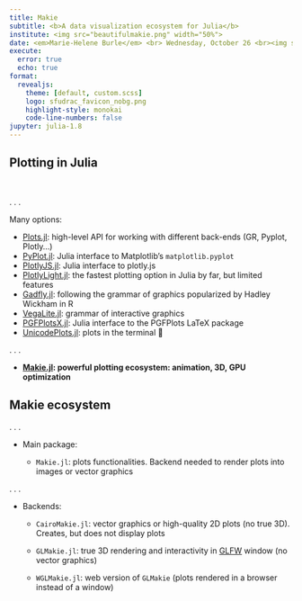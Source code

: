 ```yaml
---
title: Makie
subtitle: <b>A data visualization ecosystem for Julia</b>
institute: <img src="beautifulmakie.png" width="50%">
date: <em>Marie-Helene Burle</em> <br> Wednesday, October 26 <br><img src="sfudrac.png" width="45%">
execute:
  error: true
  echo: true
format:
  revealjs:
    theme: [default, custom.scss]
    logo: sfudrac_favicon_nobg.png
    highlight-style: monokai
    code-line-numbers: false
jupyter: julia-1.8
---
```


## Plotting in Julia {.smaller}
<br>

. . .

Many options:

- [Plots.jl](https://github.com/JuliaPlots/Plots.jl){target="_blank"}: high-level API for working with different back-ends (GR, Pyplot, Plotly...)
- [PyPlot.jl](https://github.com/JuliaPy/PyPlot.jl){target="_blank"}: Julia interface to Matplotlib's `matplotlib.pyplot`
- [PlotlyJS.jl](https://github.com/JuliaPlots/PlotlyJS.jl){target="_blank"}: Julia interface to plotly.js
- [PlotlyLight.jl](https://github.com/JuliaComputing/PlotlyLight.jl){target="_blank"}: the fastest plotting option in Julia by far, but limited features
- [Gadfly.jl](https://github.com/GiovineItalia/Gadfly.jl){target="_blank"}: following the grammar of graphics popularized by Hadley Wickham in R
- [VegaLite.jl](https://github.com/queryverse/VegaLite.jl){target="_blank"}: grammar of interactive graphics
- [PGFPlotsX.jl](https://github.com/KristofferC/PGFPlotsX.jl){target="_blank"}: Julia interface to the PGFPlots LaTeX package
- [UnicodePlots.jl](https://github.com/JuliaPlots/UnicodePlots.jl){target="_blank"}: plots in the terminal 🙂

. . .

- **[Makie.jl](https://github.com/MakieOrg/Makie.jl){target="_blank"}: powerful plotting ecosystem: animation, 3D, GPU optimization**

## Makie ecosystem {.smaller}

. . .

- Main package:

	+ `Makie.jl`: plots functionalities. Backend needed to render plots into images or vector graphics

. . .

- Backends:

	+ `CairoMakie.jl`: vector graphics or high-quality 2D plots (no true 3D). Creates, but does not display plots

	+ `GLMakie.jl`: true 3D rendering and interactivity in [GLFW](https://www.glfw.org/){target="_blank"} window (no vector graphics)

	+ `WGLMakie.jl`: web version of `GLMakie` (plots rendered in a browser instead of a window)

